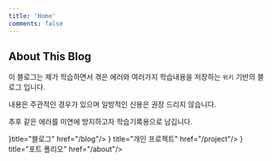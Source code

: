 ```yaml
---
title: 'Home'
comments: false
---
```



## About This Blog

이 블로그는 제가 학습하면서 겪은 에러와 여러가지 학습내용을 저장하는
`위키` 기반의 블로그 입니다. <br/>

내용은 주관적인 경우가 있으며 일방적인 신용은 권장 드리지 않습니다. <br/>

추후 같은 에러를 미연에 방지하고자 학습기록용으로 남깁니다.

<Cards>
<Card icon={<Icon.project_roadmap/>}title="블로그" href="/blog"/>
<Card icon={<Icon.browser/>} title="개인 프로젝트" href="/project"/>
<Card icon={<Icon.person/>} title="포트 폴리오" href="/about"/>
</Cards>





